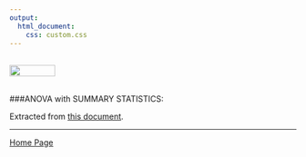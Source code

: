 ```yaml
---
output: 
  html_document:
    css: custom.css
---
```


<br>
<a href="http://rinterested.github.io/statistics/index.html">
<img HEIGHT="20" WIDTH="80" src="https://cloud.githubusercontent.com/assets/9312897/10556783/a27a26fa-745c-11e5-9b1a-2d5bd737387a.PNG"></a>
<br><br>

###ANOVA with SUMMARY STATISTICS:
<br>

Extracted from [this document](http://www.stat.wisc.edu/~st571-1/13-anova-4.pdf).




---

<a href="http://rinterested.github.io/statistics/index.html">Home Page</a>
